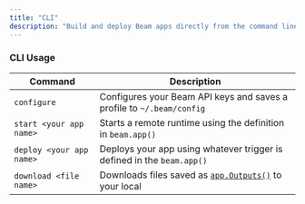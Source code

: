```yaml
---
title: "CLI"
description: "Build and deploy Beam apps directly from the command line"
---
```


### CLI Usage

| Command                  | Description                                                                  |
| ------------------------ | ---------------------------------------------------------------------------- |
| `configure`              | Configures your Beam API keys and saves a profile to `~/.beam/config`        |
| `start <your app name>`  | Starts a remote runtime using the definition in `beam.app()`                 |
| `deploy <your app name>` | Deploys your app using whatever trigger is defined in the `beam.app()`       |
| `download <file name>`   | Downloads files saved as [`app.Outputs()`](/beam/data/outputs) to your local |
